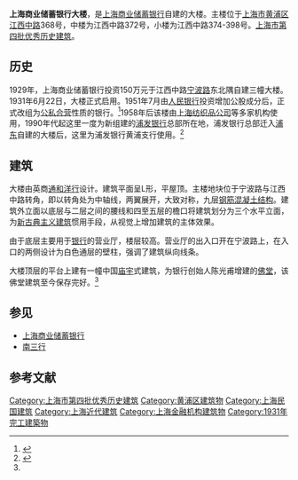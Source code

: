 {{Infobox building|building_name=上海商业储蓄银行大楼|image=Former Site of Shanghai Commercial & Savings Bank.JPG|phototitle=上海商业储蓄银行大楼（2015年）|location=上海黄浦区江西中路368号|construction_start_date=1929年|opened_date=1931年6月22日|construct_cost=150万元|architecture_firm=通和洋行}}

'''上海商业储蓄银行大楼'''，是[[上海商業儲蓄銀行|上海商业储蓄银行]]自建的大楼。主楼位于[[上海市|上海市]][[黄浦区|黄浦区]][[江西中路|江西中路]]368号，中楼为江西中路372号，小楼为江西中路374-398号。[[上海市第四批优秀历史建筑|上海市第四批优秀历史建筑]]。

== 历史 ==
1929年，上海商业储蓄银行投资150万元于江西中路[[宁波路|宁波路]]东北隅自建三幢大楼。1931年6月22日，大楼正式启用。1951年7月由[[中国人民银行|人民银行]]投资增加公股成分后，正式改组为[[公私合营|公私合营]]性质的银行。<ref>{{Cite web|title=上海专业志-上海工商社团志-第六篇上海市工商业联合会-第六章改造私营企业-第六节金融业公私合营|url=http://www.shtong.gov.cn/dfz_web/DFZ/Info?idnode=57059&tableName=userobject1a&id=45491|accessdate=|author=|date=2003-02-18|format=|publisher=上海地方志|language=中文|archive-date=2020-07-13|archive-url=https://web.archive.org/web/20200713001511/http://www.shtong.gov.cn/dfz_web/DFZ/Info?idnode=57059&tableName=userobject1a&id=45491|dead-url=no}}</ref>1958年后该楼由[[上海纺织品公司|上海纺织品公司]]等多家机构使用，1990年代起这里一度为新组建的[[上海浦东发展银行|浦发银行]]总部所在地，浦发银行总部迁入[[浦东新区|浦东]]自建的大楼后，这里为浦发银行黄浦支行使用。<ref name=":0">{{Cite book|title=《老上海高楼广厦》|last=薛理勇|first=|publisher=上海书店出版社|year=2014|isbn=9787545809114|location=|pages=}}</ref>

== 建筑 ==
大楼由英商[[通和洋行|通和洋行]]设计。建筑平面呈L形，平屋顶。主楼地块位于宁波路与江西中路转角，即以转角处为中轴线，两翼展开，大致对称，九层[[鋼筋混凝土構造|钢筋混凝土结构]]。建筑外立面以底层与二层之间的腰线和四至五层的檐口将建筑划分为三个水平立面，为[[新古典主义建筑|新古典主义建筑]]惯用手段，从视觉上增加建筑的主体效果。

由于底层主要用于[[銀行|银行]]的营业厅，楼层较高。营业厅的出入口开在宁波路上，在入口的两侧设计为白色通层的壁柱，强调了建筑纵向线条。

大楼顶层的平台上建有一幢中国[[寺庙|庙宇]]式建筑，为银行创始人陈光甫增建的[[佛堂|佛堂]]，该佛堂建筑至今保存完好。<ref name=":0" />

== 参见 ==

* [[上海商業儲蓄銀行|上海商业储蓄银行]]
* [[南三行|南三行]]

== 参考文献 ==
<references />
{{上海市第四批优秀历史建筑}}
[[Category:上海市第四批优秀历史建筑|Category:上海市第四批优秀历史建筑]]
[[Category:黄浦区建筑物|Category:黄浦区建筑物]]
[[Category:上海民国建筑|Category:上海民国建筑]]
[[Category:上海近代建筑|Category:上海近代建筑]]
[[Category:上海金融机构建筑物|Category:上海金融机构建筑物]]
[[Category:1931年完工建築物|Category:1931年完工建築物]]